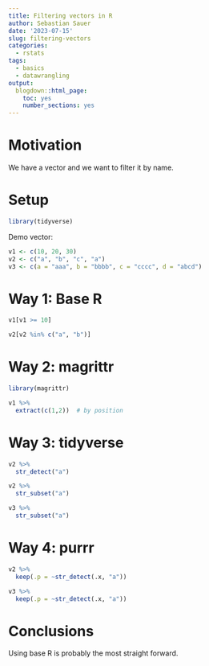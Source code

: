 ```yaml
---
title: Filtering vectors in R
author: Sebastian Sauer
date: '2023-07-15'
slug: filtering-vectors
categories:
  - rstats
tags:
  - basics
  - datawrangling
output:
  blogdown::html_page:
    toc: yes
    number_sections: yes
---
```



# Motivation

We have a vector and we want to filter it by name.

# Setup

```r
library(tidyverse)
```


Demo vector:

```r
v1 <- c(10, 20, 30)
v2 <- c("a", "b", "c", "a")
v3 <- c(a = "aaa", b = "bbbb", c = "cccc", d = "abcd")

```

# Way 1: Base R

```r
v1[v1 >= 10]
```


```r
v2[v2 %in% c("a", "b")]
```


# Way 2: magrittr

```r
library(magrittr)

v1 %>% 
  extract(c(1,2))  # by position
```


# Way 3: tidyverse

```r
v2 %>% 
  str_detect("a")
```

```r
v2 %>% 
  str_subset("a")
```


```r
v3 %>% 
  str_subset("a")
```



# Way 4: purrr

```r
v2 %>% 
  keep(.p = ~str_detect(.x, "a"))
```



```r
v3 %>% 
  keep(.p = ~str_detect(.x, "a"))
```


# Conclusions

Using base R is probably the most straight forward.
